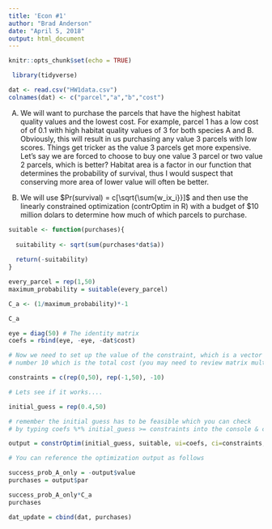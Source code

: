 ```yaml
---
title: 'Econ #1'
author: "Brad Anderson"
date: "April 5, 2018"
output: html_document
---
```


```r
knitr::opts_chunk$set(echo = TRUE)
```

```r
 library(tidyverse)

dat <- read.csv("HW1data.csv")
colnames(dat) <- c("parcel","a","b","cost")

```

A) We will want to purchase the parcels that have the highest habitat quality values and the lowest cost. For example, parcel 1 has a low cost of of 0.1 with high habitat quality values of 3 for both species A and B. Obviously, this will result in us purchasing any value 3 parcels with low scores. Things get tricker as the value 3 parcels get more expensive. Let's say we are forced to choose to buy one value 3 parcel or two value 2 parcels, which is better? Habitat area is a factor in our function that determines the probability of survival, thus I would suspect that conserving more area of lower value will often be better.

B) We will use $Pr(survival) = c[\sqrt{\sum{w_ix_i}}]$ and then use the linearly constrained optimization (contrOptim in R) with a budget of $10 million dolars to determine how much of which parcels to purchase.

```r

suitable <- function(purchases){
  
  suitability <- sqrt(sum(purchases*dat$a))
  
  return(-suitability)
}
```

```r

every_parcel = rep(1,50)
maximum_probability = suitable(every_parcel)

C_a <- (1/maximum_probability)*-1

C_a

```


```r
eye = diag(50) # The identity matrix
coefs = rbind(eye, -eye, -dat$cost)

# Now we need to set up the value of the constraint, which is a vector of 50 zeros, 50 negative 1's, and finally the 
# number 10 which is the total cost (you may need to review matrix multiplication for this to make sense)

constraints = c(rep(0,50), rep(-1,50), -10)

# Lets see if it works....

initial_guess = rep(0.4,50) 

# remember the initial guess has to be feasible which you can check 
# by typing coefs %*% initial_guess >= constraints into the console & checking they are all true

output = constrOptim(initial_guess, suitable, ui=coefs, ci=constraints, grad=NULL)
```

```r

# You can reference the optimization output as follows

success_prob_A_only = -output$value
purchases = output$par

success_prob_A_only*C_a
purchases

dat_update = cbind(dat, purchases)



```

